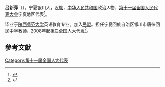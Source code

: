 '''吕新萍'''（{{bd|1965年||}}），宁夏银川人，[[汉族|汉族]]，[[中华人民共和国|中华人民共和国]]政治人物、[[第十一届全国人民代表大会|第十一届全国人民代表大会]]宁夏地区代表<ref>{{cite web|author=新华网|title=第十一届全国人大代表|url=http://news.xinhuanet.com/ziliao/2008-03/03/content_7708230.htm?node=36628|publisher=新华网|accessdate=2014-01-07|archive-date=2014-01-10|archive-url=https://web.archive.org/web/20140110211415/http://news.xinhuanet.com/ziliao/2008-03/03/content_7708230.htm?node=36628|dead-url=no}}</ref>。

毕业于[[陕西师范大学|陕西师范大学]]英语教育专业。加入[[民盟|民盟]]。担任宁夏回族自治区银川市唐徕回民中学教师。2008年起担任全国人大代表<ref>{{cite news|title=全国人大代表信息-吕新萍|url=http://210.82.31.1:8084/delegate/viewDelegate.action?dbid=112588|accessdate=2013-04-05|newspaper=全国人大网|archive-url=https://web.archive.org/web/20140527235646/http://www.npc.gov.cn/delegate/viewDelegate.action?dbid=112588|archive-date=2014-05-27|dead-url=yes}}</ref>。

==參考文獻==
{{reflist}}
[[Category:第十一届全国人大代表|Category:第十一届全国人大代表]]